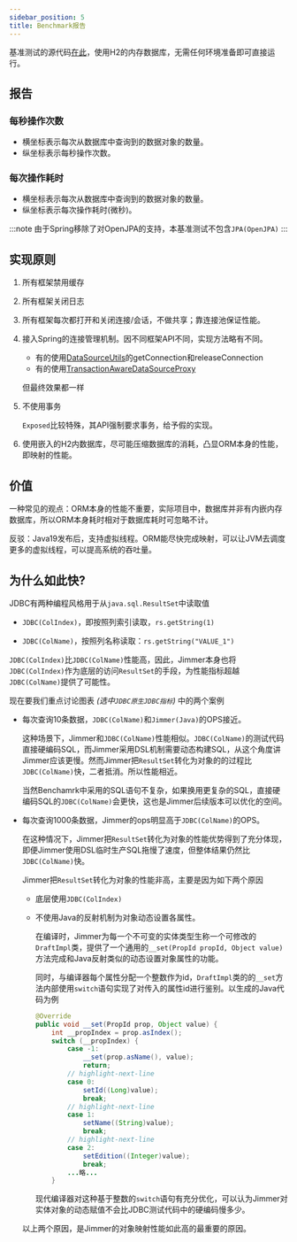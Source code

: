 ```yaml
---
sidebar_position: 5
title: Benchmark报告
---
```



基准测试的源代码[在此](https://github.com/babyfish-ct/jimmer/tree/main/benchmark)，使用H2的内存数据库，无需任何环境准备即可直接运行。

## 报告

### 每秒操作次数

- 横坐标表示每次从数据库中查询到的数据对象的数量。
- 纵坐标表示每秒操作次数。

<Benchmark type="OPS" locale="zh"/>

### 每次操作耗时

- 横坐标表示每次从数据库中查询到的数据对象的数量。
- 纵坐标表示每次操作耗时(微秒)。

<Benchmark type="TIME" locale="zh"/>

:::note
由于Spring移除了对OpenJPA的支持，本基准测试不包含`JPA(OpenJPA)`
:::

## 实现原则

1.  所有框架禁用缓存

2.  所有框架关闭日志

3.  所有框架每次都打开和关闭连接/会话，不做共享；靠连接池保证性能。

4.  接入Spring的连接管理机制。因不同框架API不同，实现方法略有不同。
    
    - 有的使用[DataSourceUtils](https://docs.spring.io/spring-framework/docs/current/javadoc-api/org/springframework/jdbc/datasource/DataSourceUtils.html)的getConnection和releaseConnection
    - 有的使用[TransactionAwareDataSourceProxy](https://docs.spring.io/spring-framework/docs/current/javadoc-api/org/springframework/jdbc/datasource/TransactionAwareDataSourceProxy.html)
    
    但最终效果都一样

5.  不使用事务
    
    `Exposed`比较特殊，其API强制要求事务，给予假的实现。

6.  使用嵌入的H2内数据库，尽可能压缩数据库的消耗，凸显ORM本身的性能，即映射的性能。

## 价值

一种常见的观点：ORM本身的性能不重要，实际项目中，数据库并非有内嵌内存数据库，所以ORM本身耗时相对于数据库耗时可忽略不计。

反驳：Java19发布后，支持虚拟线程。ORM能尽快完成映射，可以让JVM去调度更多的虚拟线程，可以提高系统的吞吐量。

## 为什么如此快?

JDBC有两种编程风格用于从`java.sql.ResultSet`中读取值

-   `JDBC(ColIndex)`，即按照列索引读取，`rs.getString(1)`

-   `JDBC(ColName)`，按照列名称读取：`rs.getString("VALUE_1")`

`JDBC(ColIndex)`比`JDBC(ColName)`性能高，因此，Jimmer本身也将`JDBC(ColIndex)`作为底层的访问`ResultSet`的手段，为性能指标超越`JDBC(ColName)`提供了可能性。

现在要我们重点讨论图表 *(选中`JDBC原生JDBC指标`)* 中的两个案例

-   每次查询10条数据，`JDBC(ColName)`和`Jimmer(Java)`的OPS接近。

    这种场景下，Jimmer和`JDBC(ColName)`性能相似。`JDBC(ColName)`的测试代码直接硬编码SQL，而Jimmer采用DSL机制需要动态构建SQL，从这个角度讲Jimmer应该更慢。然而Jimmer把`ResultSet`转化为对象的的过程比`JDBC(ColName)`快，二者抵消。所以性能相近。

    当然Benchamrk中采用的SQL语句不复杂，如果换用更复杂的SQL，直接硬编码SQL的`JDBC(ColName)`会更快，这也是Jimmer后续版本可以优化的空间。

-   每次查询1000条数据，Jimmer的ops明显高于`JDBC(ColName)`的OPS。

    在这种情况下，Jimmer把`ResultSet`转化为对象的性能优势得到了充分体现，即便Jimmer使用DSL临时生产SQL拖慢了速度，但整体结果仍然比`JDBC(ColName)`快。

    Jimmer把`ResultSet`转化为对象的性能非高，主要是因为如下两个原因
    
    -   底层使用`JDBC(ColIndex)`
    
    -   不使用Java的反射机制为对象动态设置各属性。

        在编译时，Jimmer为每一个不可变的实体类型生称一个可修改的`DraftImpl`类，提供了一个通用的`__set(PropId propId, Object value)`方法完成和Java反射类似的动态设置对象属性的功能。
        
        同时，与编译器每个属性分配一个整数作为id，`DraftImpl`类的的`__set`方法内部使用`switch`语句实现了对传入的属性id进行鉴别。以生成的Java代码为例

        ```java
        @Override
        public void __set(PropId prop, Object value) {
            int __propIndex = prop.asIndex();
            switch (__propIndex) {
                case -1:
                    __set(prop.asName(), value);
                    return;
                // highlight-next-line
                case 0:
                    setId((Long)value);
                    break;
                // highlight-next-line
                case 1:
                    setName((String)value);
                    break;
                // highlight-next-line
                case 2:
                    setEdition((Integer)value);
                    break;
                ...略...
            }
        ```

        现代编译器对这种基于整数的`switch`语句有充分优化，可以认为Jimmer对实体对象的动态赋值不会比JDBC测试代码中的硬编码慢多少。
    
    以上两个原因，是Jimmer的对象映射性能如此高的最重要的原因。
